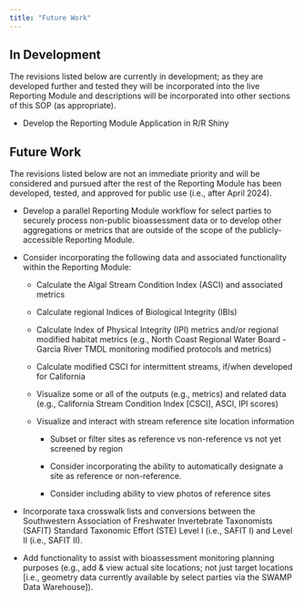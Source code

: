 ```yaml
---
title: "Future Work"
---
```


## In Development

The revisions listed below are currently in development; as they are developed further and tested they will be incorporated into the live Reporting Module and descriptions will be incorporated into other sections of this SOP (as appropriate).

-   Develop the Reporting Module Application in R/R Shiny

## Future Work

The revisions listed below are not an immediate priority and will be considered and pursued after the rest of the Reporting Module has been developed, tested, and approved for public use (i.e., after April 2024).

-   Develop a parallel Reporting Module workflow for select parties to securely process non-public bioassessment data or to develop other aggregations or metrics that are outside of the scope of the publicly-accessible Reporting Module.

-   Consider incorporating the following data and associated functionality within the Reporting Module:

    -   Calculate the Algal Stream Condition Index (ASCI) and associated metrics

    -   Calculate regional Indices of Biological Integrity (IBIs)

    -   Calculate Index of Physical Integrity (IPI) metrics and/or regional modified habitat metrics (e.g., North Coast Regional Water Board - Garcia River TMDL monitoring modified protocols and metrics)

    -   Calculate modified CSCI for intermittent streams, if/when developed for California

    -   Visualize some or all of the outputs (e.g., metrics) and related data (e.g., California Stream Condition Index \[CSCI\], ASCI, IPI scores)

    -   Visualize and interact with stream reference site location information

        -   Subset or filter sites as reference vs non-reference vs not yet screened by region

        -   Consider incorporating the ability to automatically designate a site as reference or non-reference.

        -   Consider including ability to view photos of reference sites

-   Incorporate taxa crosswalk lists and conversions between the Southwestern Association of Freshwater Invertebrate Taxonomists (SAFIT) Standard Taxonomic Effort (STE) Level I (i.e., SAFIT I) and Level II (i.e., SAFIT II).

-   Add functionality to assist with bioassessment monitoring planning purposes (e.g., add & view actual site locations; not just target locations \[i.e., geometry data currently available by select parties via the SWAMP Data Warehouse\]).
